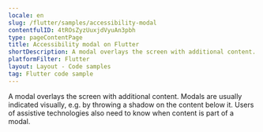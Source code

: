 ```yaml
---
locale: en
slug: /flutter/samples/accessibility-modal
contentfulID: 4tROsZyzUuxjdVyuAn3pbh
type: pageContentPage
title: Accessibility modal on Flutter
shortDescription: A modal overlays the screen with additional content.
platformFilter: Flutter
layout: Layout - Code samples
tag: Flutter code sample
---
```


A modal overlays the screen with additional content. Modals are usually indicated visually, e.g. by throwing a shadow on the content below it. Users of assistive technologies also need to know when content is part of a modal.

<CodeSample id="accessibility-modal" locale="en" platform="flutter"/>